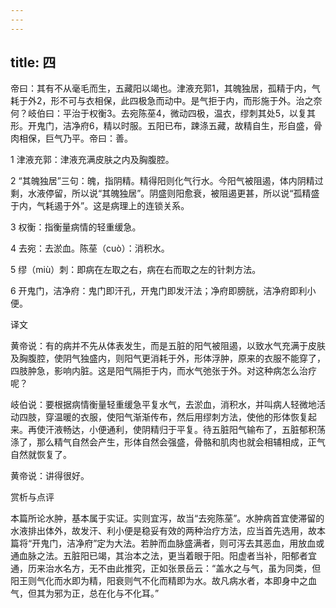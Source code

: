 ```yaml
---
---
---
```

title: 四
---




帝曰：其有不从毫毛而生，五藏阳以竭也。津液充郭1，其魄独居，孤精于内，气耗于外2，形不可与衣相保，此四极急而动中。是气拒于内，而形施于外。治之奈何？岐伯曰：平治于权衡3。去宛陈莝4，微动四极，温衣，缪刺其处5，以复其形。开鬼门，洁净府6，精以时服。五阳已布，踈涤五藏，故精自生，形自盛，骨肉相保，巨气乃平。帝曰：善。

1 津液充郭：津液充满皮肤之内及胸腹腔。

2 “其魄独居”三句：魄，指阴精。精得阳则化气行水。今阳气被阻遏，体内阴精过剩，水液停留，所以说“其魄独居”。阴盛则阳愈衰，被阻遏更甚，所以说“孤精盛于内，气耗遏于外”。这是病理上的连锁关系。

3 权衡：指衡量病情的轻重缓急。

4 去宛：去淤血。陈莝（cuò）：消积水。

5 缪（miù）刺：即病在左取之右，病在右而取之左的针刺方法。

6 开鬼门，洁净府：鬼门即汗孔，开鬼门即发汗法；净府即膀胱，洁净府即利小便。

译文

黄帝说：有的病并不先从体表发生，而是五脏的阳气被阻遏，以致水气充满于皮肤及胸腹腔，使阴气独盛内，则阳气更消耗于外，形体浮肿，原来的衣服不能穿了，四肢肿急，影响内脏。这是阳气隔拒于内，而水气弛张于外。对这种病怎么治疗呢？

岐伯说：要根据病情衡量轻重缓急平复水气，去淤血，消积水，并叫病人轻微地活动四肢，穿温暖的衣服，使阳气渐渐传布，然后用缪刺方法，使他的形体恢复起来。再使汗液畅达，小便通利，使阴精归于平复。待五脏阳气输布了，五脏郁积荡涤了，那么精气自然会产生，形体自然会强盛，骨骼和肌肉也就会相辅相成，正气自然就恢复了。

黄帝说：讲得很好。

赏析与点评

本篇所论水肿，基本属于实证。实则宜泻，故当“去宛陈莝”。水肿病首宜使滞留的水液排出体外，故发汗、利小便是稳妥有效的两种治疗方法，应当首先选用，故本篇将“开鬼门，洁净府”定为大法。若肿而血脉盛满者，则可泻去其恶血，用放血或通血脉之法。五脏阳已竭，其治本之法，更当着眼于阳。阳虚者当补，阳郁者宜通，历来治水名方，无不由此推究，正如张景岳云：“盖水之与气，虽为同类，但阳王则气化而水即为精，阳衰则气不化而精即为水。故凡病水者，本即身中之血气，但其为邪为正，总在化与不化耳。”